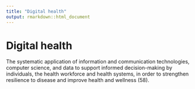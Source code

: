 ```yaml
---
title: "Digital health"
output: rmarkdown::html_document
---
```


# Digital health

The systematic application of information  and communication  technologies,  computer  science, and data to support  informed  decision-making by  individuals,  the health workforce and health  systems,  in order to strengthen resilience to disease  and improve health and wellness (58).
